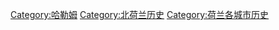 [[Category:哈勒姆|Category:哈勒姆]]
[[Category:北荷兰历史|Category:北荷兰历史]]
[[Category:荷兰各城市历史|Category:荷兰各城市历史]]